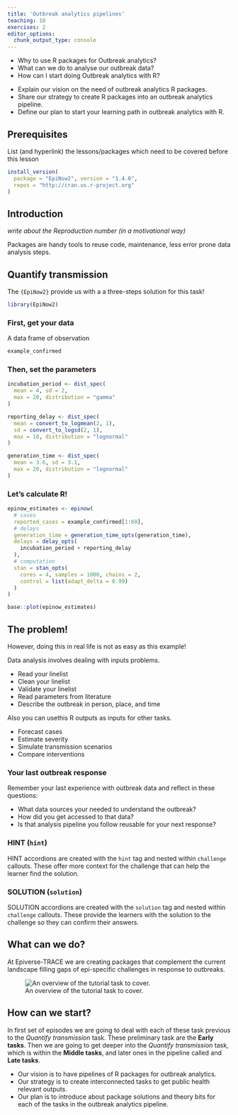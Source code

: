 ```yaml
---
title: 'Outbreak analytics pipelines'
teaching: 10
exercises: 2
editor_options: 
  chunk_output_type: console
---
```


:::::::::::::::::::::::::::::::::::::: questions 

- Why to use R packages for Outbreak analytics?
- What can we do to analyse our outbreak data?
- How can I start doing Outbreak analytics with R?

::::::::::::::::::::::::::::::::::::::::::::::::

::::::::::::::::::::::::::::::::::::: objectives

- Explain our vision on the need of outbreak analytics R packages. 
- Share our strategy to create R packages into an outbreak analytics pipeline.
- Define our plan to start your learning path in outbreak analytics with R.

::::::::::::::::::::::::::::::::::::::::::::::::

::::::::::::::::::::::::::::::::::::: prereq

## Prerequisites

List (and hyperlink) the lessons/packages which need to be covered before this lesson

```r
install_version(
  package = "EpiNow2", version = "1.4.0", 
  repos = "http://cran.us.r-project.org"
)
```

:::::::::::::::::::::::::::::::::


## Introduction

_write about the Reproduction number (in a motivational way)_

Packages are handy tools to reuse code, maintenance, less error prone data analysis steps.

## Quantify transmission

The `{EpiNow2}` provide us with a a three-steps solution for this task!

```r
library(EpiNow2)
```


### First, get your data

A data frame of observation

```r
example_confirmed
```

### Then, set the parameters

```r
incubation_period <- dist_spec(
  mean = 4, sd = 2,
  max = 20, distribution = "gamma"
)

reporting_delay <- dist_spec(
  mean = convert_to_logmean(2, 1), 
  sd = convert_to_logsd(2, 1),
  max = 10, distribution = "lognormal"
)

generation_time <- dist_spec(
  mean = 3.6, sd = 3.1,
  max = 20, distribution = "lognormal"
)
```

### Let's calculate R!

```r
epinow_estimates <- epinow(
  # cases
  reported_cases = example_confirmed[1:60],
  # delays
  generation_time = generation_time_opts(generation_time),
  delays = delay_opts(
    incubation_period + reporting_delay
  ),
  # computation
  stan = stan_opts(
    cores = 4, samples = 1000, chains = 2,
    control = list(adapt_delta = 0.99)
  )
)
```

```r
base::plot(epinow_estimates)
```


## The problem!

However, doing this in real life is not as easy as this example!

Data analysis involves dealing with inputs problems. 

- Read your linelist
- Clean your linelist
- Validate your linelist
- Read parameters from literature
- Describe the outbreak in person, place, and time

Also you can usethis R outputs as inputs for other tasks.

- Forecast cases
- Estimate severity
- Simulate transmission scenarios
- Compare interventions

::::::::::::::::::::::::::::::::: challenge

### Your last outbreak response

Remember your last experience with outbreak data and reflect in these questions:

- What data sources your needed to understand the outbreak?
- How did you get accessed to that data?
- Is that analysis pipeline you follow reusable for your next response?

::::::::::::::::: hint

### HINT (`hint`)

HINT accordions are created with the `hint` tag and nested within 
`challenge` callouts. These offer more context for the challenge that can help
the learner find the solution.

::::::::::::::::::::::

::::::::::::::::: solution

### SOLUTION (`solution`)

SOLUTION accordions are created with the `solution` tag and nested within 
`challenge` callouts. These provide the learners with the solution to the
challenge so they can confirm their answers.

::::::::::::::::::::::::::


:::::::::::::::::::::::::::::::::::::::::::

## What can we do?

At Epiverse-TRACE we are creating packages that complement the current landscape filling gaps of epi-specific challenges in response to outbreaks.

![An overview of the tutorial task to cover.](https://epiverse-trace.github.io/task_pipeline-minimal.svg)


## How can we start?

In first set of episodes we are going to deal with each of these task previous to the _Quantify transmission_ task. These preliminary task are the __Early tasks__. Then we are going to get deeper into the _Quantify transmission_ task, which is within the __Middle tasks__, and later ones in the pipeline called and __Late tasks__.

::::::::::::::::::::::::::::::::::::: keypoints 

- Our vision is to have pipelines of R packages for outbreak analytics.
- Our strategy is to create interconnected tasks to get public health relevant outputs.
- Our plan is to introduce about package solutions and theory bits for each of the tasks in the outbreak analytics pipeline.

::::::::::::::::::::::::::::::::::::::::::::::::


